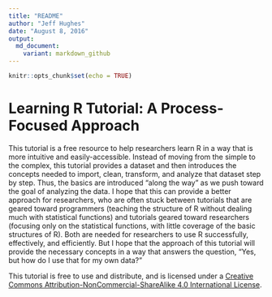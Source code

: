 ```yaml
---
title: "README"
author: "Jeff Hughes"
date: "August 8, 2016"
output:
  md_document:
    variant: markdown_github
---
```


<!-- README.md is generated from README.Rmd. Please edit that file -->

```r
knitr::opts_chunk$set(echo = TRUE)
```

# Learning R Tutorial: A Process-Focused Approach

This tutorial is a free resource to help researchers learn R in a way that is more intuitive and easily-accessible. Instead of moving from the simple to the complex, this tutorial provides a dataset and then introduces the concepts needed to import, clean, transform, and analyze that dataset step by step. Thus, the basics are introduced "along the way" as we push toward the goal of analyzing the data. I hope that this can provide a better approach for researchers, who are often stuck between tutorials that are geared toward programmers (teaching the structure of R without dealing much with statistical functions) and tutorials geared toward researchers (focusing only on the statistical functions, with little coverage of the basic structures of R). Both are needed for researchers to use R successfully, effectively, and efficiently. But I hope that the approach of this tutorial will provide the necessary concepts in a way that answers the question, "Yes, but how do I use that for my own data?"

This tutorial is free to use and distribute, and is licensed under a [Creative Commons Attribution-NonCommercial-ShareAlike 4.0 International License](http://creativecommons.org/licenses/by-nc-sa/4.0/).